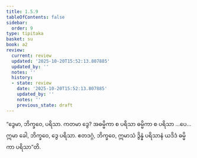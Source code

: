 ```yaml
---
title: 1.5.9
tableOfContents: false
sidebar:
  order: 9
type: tipitaka
basket: su
book: a2
review:
  current: review
  updated: '2025-10-20T15:52:13.807885'
  updated_by: ''
  notes: ''
  history:
  - state: review
    date: '2025-10-20T15:52:13.807885'
    updated_by: ''
    notes: ''
    previous_state: draft
---
```



<DynamicBreadcrumb />


<ReviewStatus review={frontmatter.review} showDetails={true} />

<HypothesisAnnotation frontmatter={frontmatter} />

<Division number="51" book="a2" e="ch" v="15" p="75">

<Paragraph number="122" book="a2">
“ဒွေမာ, ဘိက္ခဝေ, ပရိသာ. ကတမာ ဒွေ? အဓမ္မိကာ စ ပရိသာ ဓမ္မိကာ စ ပရိသာ …ပေ…  ဣမာ ခေါ, ဘိက္ခဝေ, ဒွေ ပရိသာ. ဧတဒဂ္ဂံ, ဘိက္ခဝေ, ဣမာသံ ဒွိန္နံ ပရိသာနံ ယဒိဒံ ဓမ္မိကာ ပရိသာ”တိ.
</Paragraph>
</Division>
